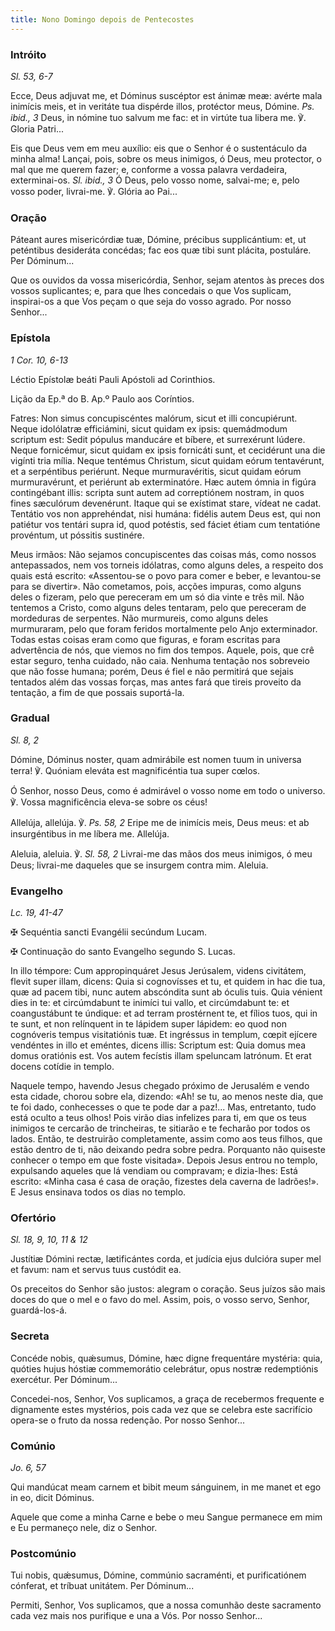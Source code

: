 ```yaml
---
title: Nono Domingo depois de Pentecostes
---
```


### Intróito

<em>Sl. 53, 6-7</em>

<div class="side-by-side not-content">

Ecce, Deus adjuvat me, et Dóminus suscéptor est ánimæ meæ: avérte mala inimícis meis, et in veritáte tua dispérde illos, protéctor meus, Dómine. <em>Ps. ibid., 3</em> Deus, in nómine tuo salvum me fac: et in virtúte tua libera me. ℣. Gloria Patri...

Eis que Deus vem em meu auxílio: eis que o Senhor é o sustentáculo da minha alma! Lançai, pois, sobre os meus inimigos, ó Deus, meu protector, o mal que me querem fazer; e, conforme a vossa palavra verdadeira, exterminai-os. <em>Sl. ibid., 3</em> Ó Deus, pelo vosso nome, salvai-me; e, pelo vosso poder, livrai-me. ℣. Glória ao Pai...

</div>

### Oração

<div class="side-by-side not-content">

Páteant aures misericórdiæ tuæ, Dómine, précibus supplicántium: et, ut peténtibus desideráta concédas; fac eos quæ tibi sunt plácita, postuláre. Per Dóminum...

Que os ouvidos da vossa misericórdia, Senhor, sejam atentos às preces dos vossos suplicantes; e, para que lhes concedais o que Vos suplicam, inspirai-os a que Vos peçam o que seja do vosso agrado. Por nosso Senhor...

</div>

### Epístola

<em>1 Cor. 10, 6-13</em>

<div class="side-by-side not-content">

Léctio Epístolæ beáti Pauli Apóstoli ad Corinthios.

Lição da Ep.ª do B. Ap.º Paulo aos Coríntios.

Fatres: Non simus concupiscéntes malórum, sicut et illi concupiérunt. Neque idolólatræ efficiámini, sicut quidam ex ipsis: quemádmodum scriptum est: Sedit pópulus manducáre et bíbere, et surrexérunt lúdere. Neque fornicémur, sicut quidam ex ipsis fornicáti sunt, et cecidérunt una die vigínti tria mília. Neque tentémus Christum, sicut quidam eórum tentavérunt, et a serpéntibus periérunt. Neque murmuravéritis, sicut quidam eórum murmuravérunt, et periérunt ab exterminatóre. Hæc autem ómnia in figúra contingébant illis: scripta sunt autem ad correptiónem nostram, in quos fines sæculórum devenérunt. Itaque qui se exístimat stare, vídeat ne cadat. Tentátio vos non apprehéndat, nisi humána: fidélis autem Deus est, qui non patiétur vos tentári supra id, quod potéstis, sed fáciet étiam cum tentatióne provéntum, ut póssitis sustinére.

Meus irmãos: Não sejamos concupiscentes das coisas más, como nossos antepassados, nem vos torneis idólatras, como alguns deles, a respeito dos quais está escrito: «Assentou-se o povo para comer e beber, e levantou-se para se divertir». Não cometamos, pois, acções impuras, como alguns deles o fizeram, pelo que pereceram em um só dia vinte e três mil. Não tentemos a Cristo, como alguns deles tentaram, pelo que pereceram de mordeduras de serpentes. Não murmureis, como alguns deles murmuraram, pelo que foram feridos mortalmente pelo Anjo exterminador. Todas estas coisas eram como que figuras, e foram escritas para advertência de nós, que viemos no fim dos tempos. Aquele, pois, que crê estar seguro, tenha cuidado, não caia. Nenhuma tentação nos sobreveio que não fosse humana; porém, Deus é fiel e não permitirá que sejais tentados além das vossas forças, mas antes fará que tireis proveito da tentação, a fim de que possais suportá-la.

</div>

### Gradual

<em>Sl. 8, 2</em>

<div class="side-by-side not-content">

Dómine, Dóminus noster, quam admirábile est nomen tuum in universa terra! ℣. Quóniam eleváta est magnificéntia tua super cœlos.

Ó Senhor, nosso Deus, como é admirável o vosso nome em todo o universo. ℣. Vossa magnificência eleva-se sobre os céus!

Allelúja, allelúja. ℣. <em>Ps. 58, 2</em> Eripe me de inimícis meis, Deus meus: et ab insurgéntibus in me líbera me. Allelúja.

Aleluia, aleluia. ℣. <em>Sl. 58, 2</em> Livrai-me das mãos dos meus inimigos, ó meu Deus; livrai-me daqueles que se insurgem contra mim. Aleluia.

</div>

### Evangelho

<em>Lc. 19, 41-47</em>

<div class="side-by-side not-content">

<span class="cross text-red-500">✠</span> Sequéntia sancti Evangélii secúndum Lucam.

<span class="cross text-red-500">✠</span> Continuação do santo Evangelho segundo S. Lucas.

In illo témpore: Cum appropinquáret Jesus Jerúsalem, videns civitátem, flevit super illam, dicens: Quia si cognovísses et tu, et quidem in hac die tua, quæ ad pacem tibi, nunc autem abscóndita sunt ab óculis tuis. Quia vénient dies in te: et circúmdabunt te inimíci tui vallo, et circúmdabunt te: et coangustábunt te úndique: et ad terram prostérnent te, et fílios tuos, qui in te sunt, et non relínquent in te lápidem super lápidem: eo quod non cognóveris tempus visitatiónis tuæ. Et ingréssus in templum, cœpit ejícere vendéntes in illo et eméntes, dicens illis: Scriptum est: Quia domus mea domus oratiónis est. Vos autem fecístis illam speluncam latrónum. Et erat docens cotídie in templo.

Naquele tempo, havendo Jesus chegado próximo de Jerusalém e vendo esta cidade, chorou sobre ela, dizendo: «Ah! se tu, ao menos neste dia, que te foi dado, conhecesses o que te pode dar a paz!... Mas, entretanto, tudo está oculto a teus olhos! Pois virão dias infelizes para ti, em que os teus inimigos te cercarão de trincheiras, te sitiarão e te fecharão por todos os lados. Então, te destruirão completamente, assim como aos teus filhos, que estão dentro de ti, não deixando pedra sobre pedra. Porquanto não quiseste conhecer o tempo em que foste visitada». Depois Jesus entrou no templo, expulsando aqueles que lá vendiam ou compravam; e dizia-lhes: Está escrito: «Minha casa é casa de oração, fizestes dela caverna de ladrões!». E Jesus ensinava todos os dias no templo.

</div>

### Ofertório

<em>Sl. 18, 9, 10, 11 & 12</em>

<div class="side-by-side not-content">

Justítiæ Dómini rectæ, lætificántes corda, et judícia ejus dulcióra super mel et favum: nam et servus tuus custódit ea.

Os preceitos do Senhor são justos: alegram o coração. Seus juízos são mais doces do que o mel e o favo do mel. Assim, pois, o vosso servo, Senhor, guardá-los-á.

</div>

### Secreta

<div class="side-by-side not-content">

Concéde nobis, quǽsumus, Dómine, hæc digne frequentáre mystéria: quia, quóties hujus hóstiæ commemorátio celebrátur, opus nostræ redemptiónis exercétur. Per Dóminum...

Concedei-nos, Senhor, Vos suplicamos, a graça de recebermos frequente e dignamente estes mystérios, pois cada vez que se celebra este sacrifício opera-se o fruto da nossa redenção. Por nosso Senhor...

</div>

### Comúnio

<em>Jo. 6, 57</em>

<div class="side-by-side not-content">

Qui mandúcat meam carnem et bibit meum sánguinem, in me manet et ego in eo, dicit Dóminus.

Aquele que come a minha Carne e bebe o meu Sangue permanece em mim e Eu permaneço nele, diz o Senhor.

</div>

### Postcomúnio

<div class="side-by-side not-content">

Tui nobis, quǽsumus, Dómine, commúnio sacraménti, et purificatiónem cónferat, et tríbuat unitátem. Per Dóminum...

Permiti, Senhor, Vos suplicamos, que a nossa comunhão deste sacramento cada vez mais nos purifique e una a Vós. Por nosso Senhor...

</div>
